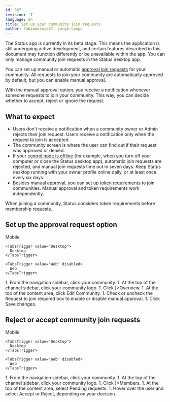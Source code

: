 ```yaml
---
id: 387
revision: '1'
language: en
title: Set up your community join requests
author: Fabiomorais87, jorge-campo
---
```


<Admonition type="beta" status="Status app is currently in beta stage">
  The Status app is currently in its beta stage. This means the application is still undergoing active development, and certain features described in this document may function differently or be unavailable within the app.
</Admonition>

<Admonition type="info">
  You can only manage community join requests in the Status desktop app.
</Admonition>

You can set up manual or automatic [approval join requests](./about-community-request-approvals.mdx) for your community. All requests to join your community are automatically approved by default, but you can enable manual approval.

With the manual approval option, you receive a notification whenever someone requests to join your community. This way, you can decide whether to accept, reject or ignore the request.

## What to expect

- Users don't receive a notification when a community owner or Admin rejects their join request. Users receive a notification only when the request to join is accepted.
- The community screen is where the user can find out if their request was approved or denied.
- If your [control node is offline](./common-issues-when-the-community-s-control-node-is-offline.mdx) (for example, when you turn off your computer or close the Status desktop app), automatic join requests are rejected, and manual join requests time out in seven days. Keep Status desktop running with your owner profile online daily, or at least once every six days.
- Besides manual approval, you can set up [token requirements](./understand-token-requirements-in-communities.mdx) to join communities. Manual approval and token requirements work independently.

<Admonition type="info">
  When joining a community, Status considers token requirements before membership requests.
</Admonition>

## Set up the approval request option

<Tabs defaultValue="Desktop">
  <TabsList size={32}>
    <TabsTrigger value="Mobile" disabled>
      Mobile
    </TabsTrigger>

    <TabsTrigger value="Desktop">
      Desktop
    </TabsTrigger>

    <TabsTrigger value="Web" disabled>
      Web
    </TabsTrigger>
  </TabsList>

  <TabsContent value="Desktop">
    1. From the navigation sidebar, click your community.
    1. At the top of the channel sidebar, click your community logo.
    1. Click <ContextTag icon={<ShowDesktopIcon />}>Overview</ContextTag>.
    1. At the top of the content area, click <ContextTag>Edit Community</ContextTag>.
    1. Check or uncheck the <ContextTag>Request to join required</ContextTag> box to enable or disable manual approval.
    1. Click <ContextTag>Save changes</ContextTag>.
  </TabsContent>
</Tabs>

## Reject or accept community join requests

<Tabs defaultValue="Desktop">
  <TabsList size={32}>
    <TabsTrigger value="Mobile" disabled>
      Mobile
    </TabsTrigger>

    <TabsTrigger value="Desktop">
      Desktop
    </TabsTrigger>

    <TabsTrigger value="Web" disabled>
      Web
    </TabsTrigger>
  </TabsList>

  <TabsContent value="Desktop">
    1. From the navigation sidebar, click your community.
    1. At the top of the channel sidebar, click your community logo.
    1. Click <ContextTag icon={<GroupChatDesktopIcon />}>Members</ContextTag>.
    1. At the top of the content area, select <ContextTag>Pending requests</ContextTag>.
    1. Hover over the user and select <ContextTag>Accept</ContextTag> or <ContextTag>Reject</ContextTag>, depending on your decision.
  </TabsContent>
</Tabs>
